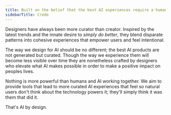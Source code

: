 ```yaml
---
title: Built on the belief that the best AI experiences require a human touch
sidebarTitle: Credo
---
```


Designers have always been more curator than creator. Inspired by the latest trends and the innate desire to *simply do better*, they blend disparate patterns into cohesive experiences that empower users and feel intentional.

The way we design for AI should be no different; the best AI products are not generated but curated. Though the way we experience them will become less visible over time they are nonetheless crafted by designers who elevate what AI makes possible in order to make a positive impact on peoples lives.

Nothing is more powerful than humans and AI working together. We aim to provide tools that lead to more curated AI experiences that feel so natural users don't think about the technology powers it; they'll simply think it was them that did it.

That's AI by design.
